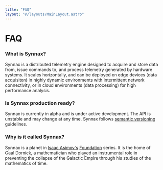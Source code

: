 ```yaml
---
title: "FAQ"
layout: "@/layouts/MainLayout.astro"
---
```


# FAQ

### What is Synnax?

Synnax is a distributed telemetry engine designed to acquire and store data
from, issue commands to, and process telemetry generated by hardware systems. It
scales horizontally, and can be deployed on edge devices (data acquisiton) in
highly dynamic environments with intermittent network connectivity, or in cloud
environments (data processing) for high performance analysis.

### Is Synnax production ready?

Synnax is currently in alpha and is under active development. The API is
unstable and may change at any time. Synnax follows [semantic versioning](https://semver.org/)
guidelines.

### Why is it called Synnax?

Synnax is a planet in [Isaac Asimov's](https://en.wikipedia.org/wiki/Isaac_Asimov)
[Foundation](https://en.wikipedia.org/wiki/Foundation_series) series. It is the home
of Gaal Dornick, a mathematician who played an instrumental role in preventing the
collapse of the Galactic Empire through his studies of the mathematics of time.

